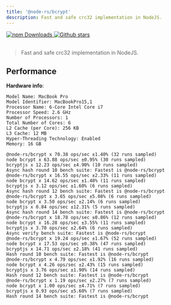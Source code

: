```yaml
---
title: '@node-rs/bcrypt'
description: Fast and safe crc32 implementation in NodeJS.
---
```


<a href="https://www.npmjs.com/package/@node-rs/bcrypt" target="_blank">
  <img alt="npm Downloads" src="https://img.shields.io/npm/dw/@node-rs/bcrypt" />
</a>
<a href="https://github.com/napi-rs/node-rs" target="_blank">
  <img alt="Github stars" src="https://img.shields.io/github/stars/napi-rs/node-rs?style=social" />
</a>

<br/>
<br/>

> Fast and safe crc32 implementation in NodeJS.

## Performance

**Hardware info**:

```
Model Name: MacBook Pro
Model Identifier: MacBookPro15,1
Processor Name: 6-Core Intel Core i7
Processor Speed: 2.6 GHz
Number of Processors: 1
Total Number of Cores: 6
L2 Cache (per Core): 256 KB
L3 Cache: 12 MB
Hyper-Threading Technology: Enabled
Memory: 16 GB
```

```text highlight={4,8,12,16,20,24,28}
@node-rs/bcrypt x 70.38 ops/sec ±1.40% (32 runs sampled)
node bcrypt x 63.88 ops/sec ±0.95% (30 runs sampled)
bcryptjs x 12.23 ops/sec ±4.90% (10 runs sampled)
Async hash round 10 bench suite: Fastest is @node-rs/bcrypt
@node-rs/bcrypt x 16.55 ops/sec ±2.33% (11 runs sampled)
node bcrypt x 14.62 ops/sec ±1.48% (11 runs sampled)
bcryptjs x 3.12 ops/sec ±1.60% (6 runs sampled)
Async hash round 12 bench suite: Fastest is @node-rs/bcrypt
@node-rs/bcrypt x 3.65 ops/sec ±5.08% (6 runs sampled)
node bcrypt x 3.50 ops/sec ±2.14% (6 runs sampled)
bcryptjs x 0.84 ops/sec ±12.31% (5 runs sampled)
Async hash round 14 bench suite: Fastest is @node-rs/bcrypt
@node-rs/bcrypt x 18.78 ops/sec ±0.86% (12 runs sampled)
node bcrypt x 16.28 ops/sec ±3.55% (11 runs sampled)
bcryptjs x 3.70 ops/sec ±2.64% (6 runs sampled)
Async verify bench suite: Fastest is @node-rs/bcrypt
@node-rs/bcrypt x 19.24 ops/sec ±1.67% (52 runs sampled)
node bcrypt x 17.53 ops/sec ±0.38% (47 runs sampled)
bcryptjs x 14.71 ops/sec ±2.18% (41 runs sampled)
Hash round 10 bench suite: Fastest is @node-rs/bcrypt
@node-rs/bcrypt x 4.79 ops/sec ±1.92% (16 runs sampled)
node bcrypt x 4.26 ops/sec ±2.43% (15 runs sampled)
bcryptjs x 3.76 ops/sec ±1.90% (14 runs sampled)
Hash round 12 bench suite: Fastest is @node-rs/bcrypt
@node-rs/bcrypt x 1.19 ops/sec ±2.27% (7 runs sampled)
node bcrypt x 1.00 ops/sec ±4.71% (7 runs sampled)
bcryptjs x 0.93 ops/sec ±5.60% (7 runs sampled)
Hash round 14 bench suite: Fastest is @node-rs/bcrypt
```
